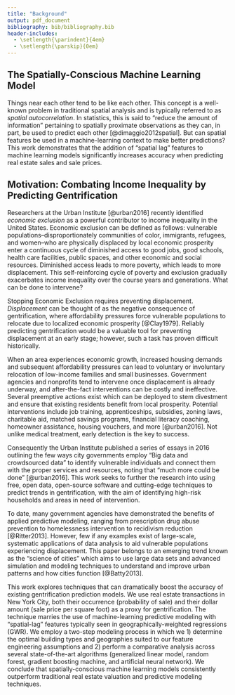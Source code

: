 ```yaml
---
title: "Background"
output: pdf_document
bibliography: bib/bibliography.bib
header-includes:
  - \setlength{\parindent}{4em}
  - \setlength{\parskip}{0em}
---
```


## The Spatially-Conscious Machine Learning Model

Things near each other tend to be like each other. This concept is a well-known problem in traditional spatial analysis and is typically referred to as _spatial autocorrelation_. In statistics, this is said to “reduce the amount of information” pertaining to spatially proximate observations as they can, in part, be used to predict each other [@dimaggio2012spatial]. But can spatial features be used in a machine-learning context to make better predictions? This work demonstrates that the addition of "spatial lag" features to machine learning models significantly increases accuracy when predicting real estate sales and sale prices. 

## Motivation: Combating Income Inequality by Predicting Gentrification

Researchers at the Urban Institute [@urban2016] recently identified _economic exclusion_ as a powerful contributor to income inequality in the United States. Economic exclusion can be defined as follows: vulnerable populations--disproportionately communities of color, immigrants, refugees, and women--who are physically displaced by local economic prosperity enter a continuous cycle of diminished access to good jobs, good schools, health care facilities, public spaces, and other economic and social resources. Diminished access leads to more poverty, which leads to more displacement. This self-reinforcing cycle of poverty and exclusion gradually exacerbates income inequality over the course years and generations. What can be done to intervene?

Stopping Economic Exclusion requires preventing displacement. _Displacement_ can be thought of as the negative consequence of gentrification, where affordability pressures force vulnerable populations to relocate due to localized economic prosperity [@Clay1979]. Reliably predicting gentrification would be a valuable tool for preventing displacement at an early stage; however, such a task has proven difficult historically. 

When an area experiences economic growth, increased housing demands and subsequent affordability pressures can lead to voluntary or involuntary relocation of low-income families and small businesses. Government agencies and nonprofits tend to intervene once displacement is already underway, and after-the-fact interventions can be costly and ineffective. Several preemptive actions exist which can be deployed to stem divestment and ensure that existing residents benefit from local prosperity. Potential interventions include job training, apprenticeships, subsidies, zoning laws, charitable aid, matched savings programs, financial literacy coaching, homeowner assistance, housing vouchers, and more [@urban2016]. Not unlike medical treatment, early detection is the key to success. 

Consequently the Urban Institute published a series of essays in 2016 outlining the few ways city governments employ "Big data and crowdsourced data" to identify vulnerable individuals and connect them with the proper services and resources, noting that "much more could be done" [@urban2016]. This work seeks to further the research into using free, open data, open-source software and cutting-edge techniques to predict trends in gentrification, with the aim of identifying high-risk households and areas in need of intervention. 

To date, many government agencies have demonstrated the benefits of applied predictive modeling, ranging from prescription drug abuse prevention to homelessness intervention to recidivism reduction [@Ritter2013]. However, few if any examples exist of large-scale, systematic applications of data analysis to aid vulnerable populations experiencing displacement. This paper belongs to an emerging trend known as the “science of cities” which aims to use large data sets and advanced simulation and modeling techniques to understand and improve urban patterns and how cities function [@Batty2013]. 

This work explores techniques that can dramatically boost the accuracy of existing gentrification prediction models. We use real estate transactions in New York City, both their occurrence (probability of sale) and their dollar amount (sale price per square foot) as a proxy for gentrification. The technique marries the use of machine-learning predictive modeling with "spatial-lag" features typically seen in geographically-weighted regressions (GWR). We employ a two-step modeling process in which we 1) determine the optimal building types and geographies suited to our feature engineering assumptions and 2) perform a comparative analysis across several state-of-the-art algorithms (generalized linear model, random forest, gradient boosting machine, and artificial neural network). We conclude that spatially-conscious machine learning models consistently outperform traditional real estate valuation and predictive modeling techniques.


